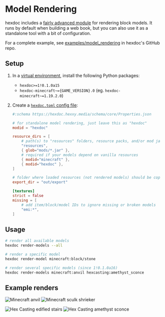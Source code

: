 # Model Rendering

hexdoc includes a [fairly advanced module](../../textures) for rendering block models. It runs by default when building a web book, but you can also use it as a standalone tool with a bit of configuration.

For a complete example, see [examples/model_rendering](https://github.com/hexdoc-dev/hexdoc/tree/main/examples/model_rendering) in hexdoc's GitHub repo.

## Setup

1. In a [virtual environment](https://packaging.python.org/en/latest/guides/installing-using-pip-and-virtual-environments/#create-and-use-virtual-environments), install the following Python packages:
   - `hexdoc>=1!0.1.0a15`
   - `hexdoc-minecraft~={GAME_VERSION}.0` (eg. `hexdoc-minecraft~=1.19.2.0`)
2. Create a [`hexdoc.toml` config file](../../configuration):

   ```toml title="hexdoc.toml"
   #:schema https://hexdoc.hexxy.media/schema/core/Properties.json

   # for standalone model rendering, just leave this as "hexdoc"
   modid = "hexdoc"

   resource_dirs = [
       # path(s) to "resources" folders, resource packs, and/or mod jars where your models and textures are located
       "resources",
       { glob="mods/*.jar" },
       # required if your models depend on vanilla resources
       { modid="minecraft" },
       { modid="hexdoc" },
   ]

   # folder where loaded resources (not rendered models) should be copied to
   export_dir = "out/export"

   [textures]
   strict = false
   missing = [
       # add item/block/model IDs to ignore missing or broken models
       "emi:*",
   ]
   ```

## Usage

```sh
# render all available models
hexdoc render-models --all

# render a specific model
hexdoc render-model minecraft:block/stone

# render several specific models (since 1!0.1.0a16)
hexdoc render-models minecraft:anvil hexcasting:amethyst_sconce
```

## Example renders

![Minecraft anvil](anvil.png)
![Minecraft sculk shrieker](sculk_shrieker.png)

![Hex Casting edified stairs](edified_stairs.png)
![Hex Casting amethyst sconce](amethyst_sconce.png)
